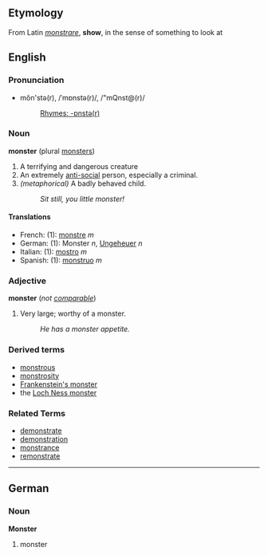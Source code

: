==Etymology==
From Latin ''[[monstrare]]'', '''show''', in the sense of something to look at

==English==
===Pronunciation===
*mŏn'stə(r), /ˈmɒnstə(r)/, /"mQnst@(r)/
*:[[Rhymes:English:-ɒnstə(r)|Rhymes: -ɒnstə(r)]]

===Noun===
'''monster''' (plural [[monsters]])

#A terrifying and dangerous creature
#An extremely [[anti-social]] person, especially a criminal.
#''(metaphorical)'' A badly behaved child.
#:''Sit still, you little monster!''

====Translations====
*French: (1): [[monstre]] ''m''
*German: (1): Monster ''n'', [[Ungeheuer]] ''n''
*Italian: (1): [[mostro]] ''m''
*Spanish: (1): [[monstruo]] ''m''

===Adjective===
'''monster''' (''not [[comparable]]'')

#Very large; worthy of a monster.
#:''He has a monster appetite.''

===Derived terms===
*[[monstrous]]
*[[monstrosity]]
*[[Frankenstein's monster]]
*the [[Loch Ness monster]]

===Related Terms===
*[[demonstrate]]
*[[demonstration]]
*[[monstrance]]
*[[remonstrate]]

----

==German==
===Noun===
'''Monster'''

# monster